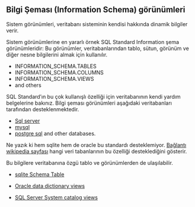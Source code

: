 
## Bilgi Şeması (Information Schema) görünümleri

Sistem görünümleri, veritabanı sisteminin kendisi hakkında dinamik bilgiler verir.

Sistem görünümlerine en yararlı örnek SQL Standard Information şema görünümleridir:
Bu görünümler, veritabanlarından tablo, sütun, görünüm ve diğer nesne bilgilerini almak için kullanılır.

- INFORMATION_SCHEMA.TABLES
- INFORMATION_SCHEMA.COLUMNS
- INFORMATION_SCHEMA.VIEWS
- and others

SQL Standard'ın bu çok kullanışlı özelliği için veritabanının kendi yardım belgelerine bakınız.
Bilgi şeması görünümleri aşağıdaki veritabanları tarafından desteklenmektedir.

- [Sql server](https://learn.microsoft.com/en-us/sql/relational-databases/system-information-schema-views/system-information-schema-views-transact-sql?view=sql-server-ver16)
- [mysql](https://dev.mysql.com/doc/refman/8.4/en/information-schema.html)
- [postgre sql](https://www.postgresql.org/docs/current/information-schema.html) and other databases.

Ne yazık ki hem sqlite hem de oracle bu standardı desteklemiyor.
[Bağlantı wikipedia sayfası](https://en.wikipedia.org/wiki/Information_schema) hangi veri tabanlarının bu özelliği desteklediğini gösterir.



Bu bilgilere veritabanına özgü tablo ve görünümlerden de ulaşılabilir.

- [sqlite Schema Table](https://www.sqlite.org/schematab.html)

- [Oracle data dictionary views](https://docs.oracle.com/en/database/oracle/oracle-database/19/cncpt/data-dictionary-and-dynamic-performance-views.html)

- [SQL Server System catalog views](https://learn.microsoft.com/en-us/sql/relational-databases/system-catalog-views/querying-the-sql-server-system-catalog-faq?view=sql-server-ver16)